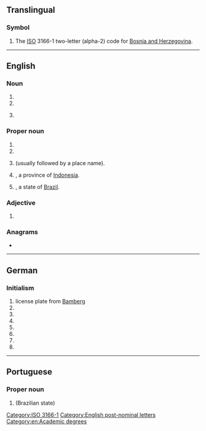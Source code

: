 {{also|ba|Ba|bá|bā}}
==Translingual==

===Symbol===
{{head|mul|symbol}}

# The [[ISO]] 3166-1 two-letter (alpha-2) code for [[Bosnia and Herzegovina]].

[[Category:ISO 3166-1]]

----

==English==

===Noun===
{{en-noun}}

# {{initialism of|Bachelor of Arts|lang=en}}
# {{initialism of|[[business analyst|Business Analyst]]|lang=en}}
# {{lb|en|Internet|security}} {{initialism of|[[basic|Basic]] [[authentication|Authentication]]|lang=en}}

===Proper noun===
{{en-proper noun}}

# {{initialism of|{{w|British Airways|lang=en}}|lang=en}}
# {{initialism of|Buenos Aires|lang=en}}
# {{lb|en|[[overprint]] on British [[stamp]]s}} {{initialism of|[[British]] [[administration|Administration]]|lang=en|dot=}} (usually followed by a place name).
# {{abbreviation of|Bali|lang=en|dot=}}, a province of [[Indonesia]].
# {{abbreviation of|Bahia|lang=en|dot=}}, a state of [[Brazil]].

===Adjective===
{{en-adj}}

# {{lb|en|euphemistic}} {{initialism of|bad-ass|lang=en}}

===Anagrams===
* {{anagrams|en|a=ab|-ab|A&B|A.B.|A/B|AB|Ab|a.b.|ab|ab-|ab.}}

[[Category:English post-nominal letters]]
[[Category:en:Academic degrees]]

----

==German==

===Initialism===
{{rfc-header|Initialism}}
{{head|de|initialism}}

# license plate from [[Bamberg]]
# {{initialism of|Berufsakademie|lang=de}}
# {{initialism of|Betriebsabrechnung|lang=de}}
# {{initialism of|Betriebsanleitung|lang=de}}
# {{initialism of|Bosnien und Herzegowina|lang=de}}
# {{initialism of|w:de:British Airways|British Airways|lang=de}}
# {{initialism of|w:de:Bundesagentur für Arbeit|Bundesagentur für Arbeit|lang=de}}
# {{initialism of|w:de:Bundesanstalt für Arbeit|Bundesanstalt für Arbeit|lang=de}}

----

==Portuguese==

===Proper noun===
{{pt-proper noun|f}}

# {{abbreviation of|Bahia|lang=pt}} (Brazilian state)